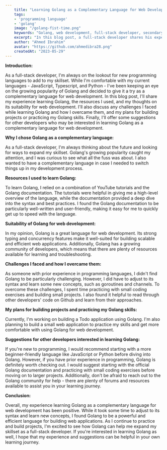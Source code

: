 ```yaml
---
    title: "Learning Golang as a Complementary Language for Web Development: My Experience as a Full-Stack Developer"
    tags: 
    - 'programming language'
    - 'golang'
    image: "/golang-fist-time.png"
    keywords: "Golang, web development, full-stack developer, secondary language, complementary language, programming languages, learning journey, resources, challenges, tips"
    excerpt: "In this blog post, a full-stack developer shares his experience learning Golang as a complementary language for web development. Discover the resources used and challenges faced, and find suggestions for other developers interested in learning Golang."
    author: "Ahmed Ibrahim"
    avatar: "https://github.com/ahmedibra28.png"
    createdAt: "2023-05-29"
---
```


**Introduction:**

As a full-stack developer, I'm always on the lookout for new programming languages to add to my skillset. While I'm comfortable with my current languages - JavaScript, Typescript, and Python - I've been keeping an eye on the growing popularity of Golang and decided to give it a try as a complementary language for web development. In this blog post, I'll share my experience learning Golang, the resources I used, and my thoughts on its suitability for web development. I'll also discuss any challenges I faced while learning Golang and how I overcame them, and my plans for building projects or practicing my Golang skills. Finally, I'll offer some suggestions for other developers who may be interested in learning Golang as a complementary language for web development.

**Why I chose Golang as a complementary language:**

As a full-stack developer, I'm always thinking about the future and looking for ways to expand my skillset. Golang's growing popularity caught my attention, and I was curious to see what all the fuss was about. I also wanted to have a complementary language in case I needed to switch things up in my development process.

**Resources I used to learn Golang:**

To learn Golang, I relied on a combination of YouTube tutorials and the Golang documentation. The tutorials were helpful in giving me a high-level overview of the language, while the documentation provided a deep dive into the syntax and best practices. I found the Golang documentation to be particularly well-written and user-friendly, making it easy for me to quickly get up to speed with the language.

**Suitability of Golang for web development:**

In my opinion, Golang is a great language for web development. Its strong typing and concurrency features make it well-suited for building scalable and efficient web applications. Additionally, Golang has a growing community of developers, which means that there are plenty of resources available for learning and troubleshooting.

**Challenges I faced and how I overcame them:**

As someone with prior experience in programming languages, I didn't find Golang to be particularly challenging. However, I did have to adjust to its syntax and learn some new concepts, such as goroutines and channels. To overcome these challenges, I spent time practicing with small coding exercises and building small projects. I also found it helpful to read through other developers' code on Github and learn from their approaches.

**My plans for building projects and practicing my Golang skills:**

Currently, I'm working on building a Todo application using Golang. I'm also planning to build a small web application to practice my skills and get more comfortable with using Golang for web development.

**Suggestions for other developers interested in learning Golang:**

If you're new to programming, I would recommend starting with a more beginner-friendly language like JavaScript or Python before diving into Golang. However, if you have prior experience in programming, Golang is definitely worth checking out. I would suggest starting with the official Golang documentation and practicing with small coding exercises before moving on to larger projects. Additionally, don't be afraid to reach out to the Golang community for help - there are plenty of forums and resources available to assist you in your learning journey.

**Conclusion:**

Overall, my experience learning Golang as a complementary language for web development has been positive. While it took some time to adjust to its syntax and learn new concepts, I found Golang to be a powerful and efficient language for building web applications. As I continue to practice and build projects, I'm excited to see how Golang can help me expand my skillset as a full-stack developer. If you're interested in learning Golang as well, I hope that my experience and suggestions can be helpful in your own learning journey.
